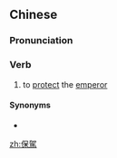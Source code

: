 {{also|保驾}}
==Chinese==
{{zh-forms|s=保驾}}

===Pronunciation===
{{zh-pron
|m=bǎojià
|c=bou2 gaa3
|cat=v
}}

===Verb===
{{zh-verb}}

# {{lb|zh|archaic}} to [[protect]] the [[emperor]]

====Synonyms====
* {{l|zh|護駕}}

[[zh:保駕]]